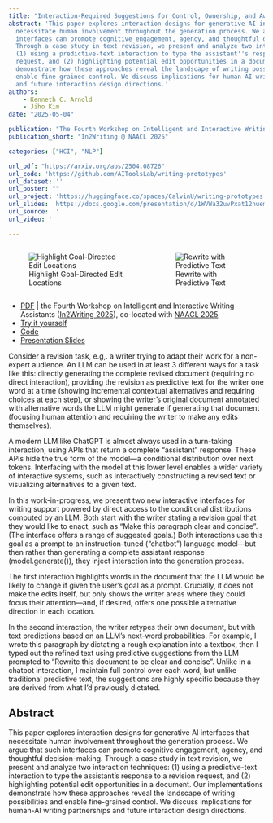 ```yaml
---
title: "Interaction-Required Suggestions for Control, Ownership, and Awareness in Human-AI Co-Writing"
abstract: 'This paper explores interaction designs for generative AI interfaces that
  necessitate human involvement throughout the generation process. We argue that such
  interfaces can promote cognitive engagement, agency, and thoughtful decision-making.
  Through a case study in text revision, we present and analyze two interaction techniques:
  (1) using a predictive-text interaction to type the assistant''s response to a revision
  request, and (2) highlighting potential edit opportunities in a document. Our implementations
  demonstrate how these approaches reveal the landscape of writing possibilities and
  enable fine-grained control. We discuss implications for human-AI writing partnerships
  and future interaction design directions.'
authors:
    - Kenneth C. Arnold
    - Jiho Kim
date: "2025-05-04"

publication: "The Fourth Workshop on Intelligent and Interactive Writing Assistants (In2Writing), co-located with The 2025 Annual Conference of the Nations of the Americas Chapter of the Association for Computational Linguistics (NAACL 2025)"
publication_short: "In2Writing @ NAACL 2025"

categories: ["HCI", "NLP"]

url_pdf: "https://arxiv.org/abs/2504.08726"
url_code: 'https://github.com/AIToolsLab/writing-prototypes'
url_dataset: ''
url_poster: ""
url_project: 'https://huggingface.co/spaces/CalvinU/writing-prototypes'
url_slides: 'https://docs.google.com/presentation/d/1WVWa32uvPxat12nuemBX2Pjo19EAKnUKbwjaGpkOR_M/edit?usp=sharing'
url_source: ''
url_video: ''

---
```


::: {.columns}
::: {.column}
![Highlight Goal-Directed Edit Locations](highlight-edits.png)
:::
::: {.column}
![Rewrite with Predictive Text](predictive-rewrite.png)
:::
:::

- [PDF](https://arxiv.org/abs/2504.08726) | the Fourth Workshop on Intelligent and Interactive Writing Assistants ([In2Writing 2025](https://in2writing.glitch.me/)), co-located with [NAACL 2025](https://2025.naacl.org/)
- [Try it yourself]({{< meta url_project >}})
- [Code]({{< meta url_code >}})
- [Presentation Slides]({{< meta url_slides >}})


Consider a revision task, e.g,. a writer trying to adapt their work for a non-expert audience.  An LLM can be used in at least 3 different ways for a task like this: directly generating the complete revised document (requiring no direct interaction), providing the revision as predictive text for the writer one word at a time (showing incremental contextual alternatives and requiring choices at each step), or showing the writer’s original document annotated with alternative words the LLM might generate if generating that document (focusing human attention and requiring the writer to make any edits themselves). 


A modern LLM like ChatGPT is almost always used in a turn-taking interaction, using APIs that return a complete “assistant” response. These APIs hide the true form of the model—a conditional distribution over next tokens. Interfacing with the model at this lower level enables a wider variety of interactive systems, such as interactively constructing a revised text or visualizing alternatives to a given text.

In this work-in-progress, we present two new interactive interfaces for writing support powered by direct access to the conditional distributions computed by an LLM.  Both start with the writer stating a revision goal that they would like to enact, such as “Make this paragraph clear and concise”. (The interface offers a range of suggested goals.) Both interactions use this goal as a prompt to an instruction-tuned (“chatbot”) language model—but then rather than generating a complete assistant response (model.generate()), they inject interaction into the generation process.

The first interaction highlights words in the document that the LLM would be likely to change if given the user’s goal as a prompt. Crucially, it does not make the edits itself, but only shows the writer areas where they could focus their attention—and, if desired, offers one possible alternative direction in each location.

In the second interaction, the writer retypes their own document, but with text predictions based on an LLM's next-word probabilities. For example, I wrote this paragraph by dictating a rough explanation into a textbox, then I typed out the refined text using predictive suggestions from the LLM prompted to "Rewrite this document to be clear and concise". Unlike in a chatbot interaction, I maintain full control over each word, but unlike traditional predictive text, the suggestions are highly specific because they are derived from what I'd previously dictated.

## Abstract

This paper explores interaction designs for generative AI interfaces that necessitate human involvement throughout the generation process. We argue that such interfaces can promote cognitive engagement, agency, and thoughtful decision-making. Through a case study in text revision, we present and analyze two interaction techniques: (1) using a predictive-text interaction to type the assistant's response to a revision request, and (2) highlighting potential edit opportunities in a document. Our implementations demonstrate how these approaches reveal the landscape of writing possibilities and enable fine-grained control. We discuss implications for human-AI writing partnerships and future interaction design directions.

